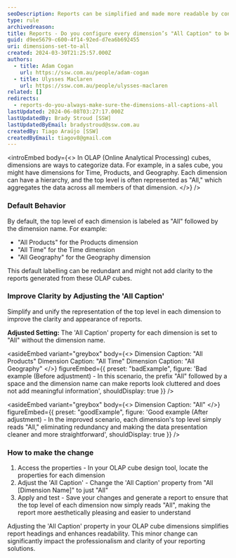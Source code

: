```yaml
---
seoDescription: Reports can be simplified and made more readable by configuring every dimension's "All Caption" to be simply "All", eliminating redundancy and making data presentation cleaner.
type: rule
archivedreason:
title: Reports - Do you configure every dimension’s "All Caption" to be "All"?
guid: d9ee5679-c600-4f14-92ed-d7ea6b692455
uri: dimensions-set-to-all
created: 2024-03-30T21:25:57.000Z
authors:
  - title: Adam Cogan
    url: https://ssw.com.au/people/adam-cogan
  - title: Ulysses Maclaren
    url: https://ssw.com.au/people/ulysses-maclaren
related: []
redirects:
  - reports-do-you-always-make-sure-the-dimensions-all-captions-all
lastUpdated: 2024-06-08T03:27:17.000Z
lastUpdatedBy: Brady Stroud [SSW]
lastUpdatedByEmail: bradystroud@ssw.com.au
createdBy: Tiago Araújo [SSW]
createdByEmail: tiagov8@gmail.com
---
```


<introEmbed
  body={<>
In OLAP (Online Analytical Processing) cubes, dimensions are ways to categorize data. For example, in a sales cube, you might have dimensions for Time, Products, and Geography. Each dimension can have a hierarchy, and the top level is often represented as "All," which aggregates the data across all members of that dimension.
  </>}
/>
### Default Behavior

By default, the top level of each dimension is labeled as "All" followed by the dimension name. For example:

- "All Products" for the Products dimension
- "All Time" for the Time dimension
- "All Geography" for the Geography dimension

This default labelling can be redundant and might not add clarity to the reports generated from these OLAP cubes.

### Improve Clarity by Adjusting the 'All Caption'

Simplify and unify the representation of the top level in each dimension to improve the clarity and appearance of reports.

**Adjusted Setting:** The 'All Caption' property for each dimension is set to "All" without the dimension name.

<asideEmbed
  variant="greybox"
  body={<>
    Dimension Caption: "All Products"
Dimension Caption: "All Time"
Dimension Caption: "All Geography"
  </>}
  figureEmbed={{
    preset: "badExample",
    figure: 'Bad example (Before adjustment) - In this scenario, the prefix "All" followed by a space and the dimension name can make reports look cluttered and does not add meaningful information',
    shouldDisplay: true
  }}
/>

<asideEmbed
  variant="greybox"
  body={<>
    Dimension Caption: "All"
  </>}
  figureEmbed={{
    preset: "goodExample",
    figure: 'Good example (After adjustment) - In the improved scenario, each dimension\'s top level simply reads "All," eliminating redundancy and making the data presentation cleaner and more straightforward',
    shouldDisplay: true
  }}
/>

### How to make the change

1. Access the properties - In your OLAP cube design tool, locate the properties for each dimension
2. Adjust the 'All Caption' - Change the 'All Caption' property from "All [Dimension Name]" to just "All"
3. Apply and test - Save your changes and generate a report to ensure that the top level of each dimension now simply reads "All", making the report more aesthetically pleasing and easier to understand

Adjusting the 'All Caption' property in your OLAP cube dimensions simplifies report headings and enhances readability. This minor change can significantly impact the professionalism and clarity of your reporting solutions.
